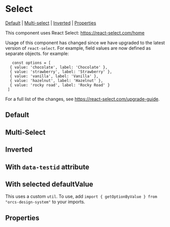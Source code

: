 
# Select

[Default](#default) | [Multi-select](#multi-select) | [Inverted](#inverted) | [Properties](#properties)

This component uses React Select: <https://react-select.com/home>

Usage of this component has changed since we have upgraded to the latest version of `react-select`. For example, field values are now defined as separate objects. for example:

       const options = [
      { value: 'chocolate', label: 'Chocolate' },
      { value: 'strawberry', label: 'Strawberry' },
      { value: 'vanilla', label: 'Vanilla' },
      { value: 'hazelnut', label: 'Hazelnut' },
      { value: 'rocky road', label: 'Rocky Road' }
     ]

For a full list of the changes, see <https://react-select.com/upgrade-guide>.

## Default

<Preview>
  <Story id="components-select--default-select" />
</Preview>

## Multi-Select

<Preview>
  <Story id="components-select--multi-select" />
</Preview>

## Inverted

<Preview>
  <Story id="components-select--inverted-select" />
</Preview>

## With `data-testid` attribute

<Preview>
  <Story id="components-select--with-data-id-select" />
</Preview>

## With selected defaultValue
This uses a custom `util`. To use, add `import { getOptionByValue } from "orcs-design-system"` to your imports.
<Preview>
  <Story id="components-select--with-selected-value-select" />
</Preview>

## Properties

<Props of={Select} />
